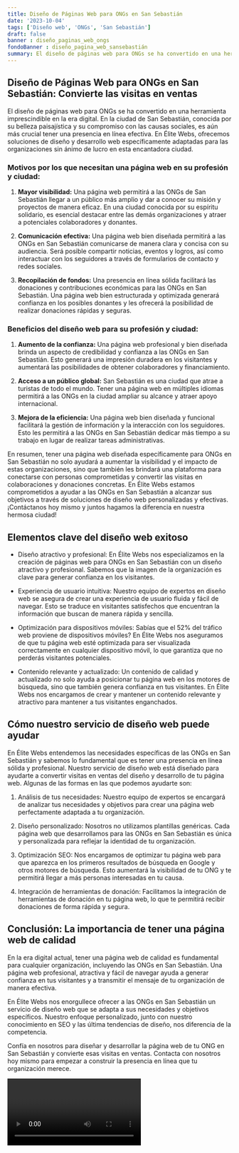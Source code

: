 ```yaml
---
title: Diseño de Páginas Web para ONGs en San Sebastián
date: '2023-10-04'
tags: ['Diseño web', 'ONGs', 'San Sebastián']
draft: false
banner : diseño_paginas_web_ongs
fondoBanner : diseño_pagina_web_sansebastián
summary: El diseño de páginas web para ONGs se ha convertido en una herramienta imprescindible en la era digital. En la ciudad de San Sebastián, conocida por su belleza paisajística y su compromiso con las causas sociales, es aún más crucial tener una presencia en línea efectiva. En Élite Webs, ofrecemos soluciones de diseño y desarrollo web específicamente adaptadas para las organizaciones sin ánimo de lucro en esta encantadora ciudad.
---
```


## Diseño de Páginas Web para ONGs en San Sebastián: Convierte las visitas en ventas

El diseño de páginas web para ONGs se ha convertido en una herramienta imprescindible en la era digital. En la ciudad de San Sebastián, conocida por su belleza paisajística y su compromiso con las causas sociales, es aún más crucial tener una presencia en línea efectiva. En Élite Webs, ofrecemos soluciones de diseño y desarrollo web específicamente adaptadas para las organizaciones sin ánimo de lucro en esta encantadora ciudad.

### Motivos por los que necesitan una página web en su profesión y ciudad:

1. **Mayor visibilidad:** Una página web permitirá a las ONGs de San Sebastián llegar a un público más amplio y dar a conocer su misión y proyectos de manera eficaz. En una ciudad conocida por su espíritu solidario, es esencial destacar entre las demás organizaciones y atraer a potenciales colaboradores y donantes.

2. **Comunicación efectiva:** Una página web bien diseñada permitirá a las ONGs en San Sebastián comunicarse de manera clara y concisa con su audiencia. Será posible compartir noticias, eventos y logros, así como interactuar con los seguidores a través de formularios de contacto y redes sociales.

3. **Recopilación de fondos:** Una presencia en línea sólida facilitará las donaciones y contribuciones económicas para las ONGs en San Sebastián. Una página web bien estructurada y optimizada generará confianza en los posibles donantes y les ofrecerá la posibilidad de realizar donaciones rápidas y seguras.

### Beneficios del diseño web para su profesión y ciudad:

1. **Aumento de la confianza:** Una página web profesional y bien diseñada brinda un aspecto de credibilidad y confianza a las ONGs en San Sebastián. Esto generará una impresión duradera en los visitantes y aumentará las posibilidades de obtener colaboradores y financiamiento.

2. **Acceso a un público global:** San Sebastián es una ciudad que atrae a turistas de todo el mundo. Tener una página web en múltiples idiomas permitirá a las ONGs en la ciudad ampliar su alcance y atraer apoyo internacional.

3. **Mejora de la eficiencia:** Una página web bien diseñada y funcional facilitará la gestión de información y la interacción con los seguidores. Esto les permitirá a las ONGs en San Sebastián dedicar más tiempo a su trabajo en lugar de realizar tareas administrativas.

En resumen, tener una página web diseñada específicamente para ONGs en San Sebastián no solo ayudará a aumentar la visibilidad y el impacto de estas organizaciones, sino que también les brindará una plataforma para conectarse con personas comprometidas y convertir las visitas en colaboraciones y donaciones concretas. En Élite Webs estamos comprometidos a ayudar a las ONGs en San Sebastián a alcanzar sus objetivos a través de soluciones de diseño web personalizadas y efectivas. ¡Contáctanos hoy mismo y juntos hagamos la diferencia en nuestra hermosa ciudad!

<GifSeo />

<Cta />

## Elementos clave del diseño web exitoso

- Diseño atractivo y profesional: En Élite Webs nos especializamos en la creación de páginas web para ONGs en San Sebastián con un diseño atractivo y profesional. Sabemos que la imagen de la organización es clave para generar confianza en los visitantes.

- Experiencia de usuario intuitiva: Nuestro equipo de expertos en diseño web se asegura de crear una experiencia de usuario fluida y fácil de navegar. Esto se traduce en visitantes satisfechos que encuentran la información que buscan de manera rápida y sencilla.

- Optimización para dispositivos móviles: Sabías que el 52% del tráfico web proviene de dispositivos móviles? En Élite Webs nos aseguramos de que tu página web esté optimizada para ser visualizada correctamente en cualquier dispositivo móvil, lo que garantiza que no perderás visitantes potenciales.

- Contenido relevante y actualizado: Un contenido de calidad y actualizado no solo ayuda a posicionar tu página web en los motores de búsqueda, sino que también genera confianza en tus visitantes. En Élite Webs nos encargamos de crear y mantener un contenido relevante y atractivo para mantener a tus visitantes enganchados.

## Cómo nuestro servicio de diseño web puede ayudar

En Élite Webs entendemos las necesidades específicas de las ONGs en San Sebastián y sabemos lo fundamental que es tener una presencia en línea sólida y profesional. Nuestro servicio de diseño web está diseñado para ayudarte a convertir visitas en ventas del diseño y desarrollo de tu página web. Algunas de las formas en las que podemos ayudarte son:

1. Análisis de tus necesidades: Nuestro equipo de expertos se encargará de analizar tus necesidades y objetivos para crear una página web perfectamente adaptada a tu organización.

2. Diseño personalizado: Nosotros no utilizamos plantillas genéricas. Cada página web que desarrollamos para las ONGs en San Sebastián es única y personalizada para reflejar la identidad de tu organización.

3. Optimización SEO: Nos encargamos de optimizar tu página web para que aparezca en los primeros resultados de búsqueda en Google y otros motores de búsqueda. Esto aumentará la visibilidad de tu ONG y te permitirá llegar a más personas interesadas en tu causa.

4. Integración de herramientas de donación: Facilitamos la integración de herramientas de donación en tu página web, lo que te permitirá recibir donaciones de forma rápida y segura.

## Conclusión: La importancia de tener una página web de calidad

En la era digital actual, tener una página web de calidad es fundamental para cualquier organización, incluyendo las ONGs en San Sebastián. Una página web profesional, atractiva y fácil de navegar ayuda a generar confianza en tus visitantes y a transmitir el mensaje de tu organización de manera efectiva.

En Élite Webs nos enorgullece ofrecer a las ONGs en San Sebastián un servicio de diseño web que se adapta a sus necesidades y objetivos específicos. Nuestro enfoque personalizado, junto con nuestro conocimiento en SEO y las última tendencias de diseño, nos diferencia de la competencia.

Confía en nosotros para diseñar y desarrollar la página web de tu ONG en San Sebastián y convierte esas visitas en ventas. Contacta con nosotros hoy mismo para empezar a construir la presencia en línea que tu organización merece.

<Video />

<CtaBot job='ONGs' city='San Sebastián'/>

<Gmaps query='San Sebastián+españa+maps' />